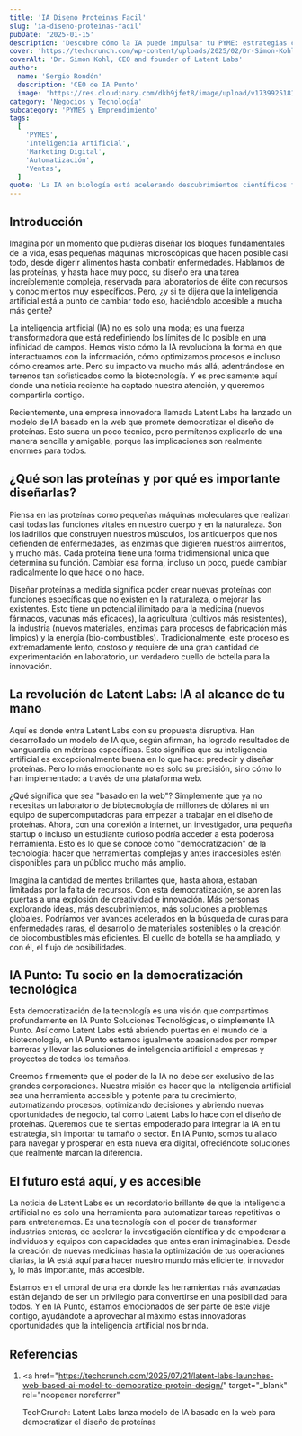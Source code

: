 ```yaml
---
title: 'IA Diseno Proteinas Facil'
slug: 'ia-diseno-proteinas-facil'
pubDate: '2025-01-15'
description: 'Descubre cómo la IA puede impulsar tu PYME: estrategias concretas de marketing, automatización y datos para aumentar ventas.'
cover: 'https://techcrunch.com/wp-content/uploads/2025/02/Dr-Simon-Kohl-CEO-and-Founder-of-Latent-Labs-e1739199819495.jpg?w=1024'
coverAlt: 'Dr. Simon Kohl, CEO and founder of Latent Labs'
author:
  name: 'Sergio Rondón'
  description: 'CEO de IA Punto'
  image: 'https://res.cloudinary.com/dkb9jfet8/image/upload/v1739925181/sergio_gdcaeh.png'
category: 'Negocios y Tecnología'
subcategory: 'PYMES y Emprendimiento'
tags:
  [
    'PYMES',
    'Inteligencia Artificial',
    'Marketing Digital',
    'Automatización',
    'Ventas',
  ]
quote: 'La IA en biología está acelerando descubrimientos científicos fundamentales. — Carlos Monnery'
---
```

<h2 id="introduccion">Introducción</h2>

Imagina por un momento que pudieras diseñar los bloques fundamentales de la vida, esas pequeñas máquinas microscópicas que hacen posible casi todo, desde digerir alimentos hasta combatir enfermedades. Hablamos de las proteínas, y hasta hace muy poco, su diseño era una tarea increíblemente compleja, reservada para laboratorios de élite con recursos y conocimientos muy específicos. Pero, ¿y si te dijera que la inteligencia artificial está a punto de cambiar todo eso, haciéndolo accesible a mucha más gente?

La inteligencia artificial (IA) no es solo una moda; es una fuerza transformadora que está redefiniendo los límites de lo posible en una infinidad de campos. Hemos visto cómo la IA revoluciona la forma en que interactuamos con la información, cómo optimizamos procesos e incluso cómo creamos arte. Pero su impacto va mucho más allá, adentrándose en terrenos tan sofisticados como la biotecnología. Y es precisamente aquí donde una noticia reciente ha captado nuestra atención, y queremos compartirla contigo.

Recientemente, una empresa innovadora llamada Latent Labs ha lanzado un modelo de IA basado en la web que promete democratizar el diseño de proteínas. Esto suena un poco técnico, pero permítenos explicarlo de una manera sencilla y amigable, porque las implicaciones son realmente enormes para todos.

<h2 id="que-son-las-proteinas-y-por-que-es-importante-disenarlas">
  ¿Qué son las proteínas y por qué es importante diseñarlas?
</h2>

Piensa en las proteínas como pequeñas máquinas moleculares que realizan casi todas las funciones vitales en nuestro cuerpo y en la naturaleza. Son los ladrillos que construyen nuestros músculos, los anticuerpos que nos defienden de enfermedades, las enzimas que digieren nuestros alimentos, y mucho más. Cada proteína tiene una forma tridimensional única que determina su función. Cambiar esa forma, incluso un poco, puede cambiar radicalmente lo que hace o no hace.

Diseñar proteínas a medida significa poder crear nuevas proteínas con funciones específicas que no existen en la naturaleza, o mejorar las existentes. Esto tiene un potencial ilimitado para la medicina (nuevos fármacos, vacunas más eficaces), la agricultura (cultivos más resistentes), la industria (nuevos materiales, enzimas para procesos de fabricación más limpios) y la energía (bio-combustibles). Tradicionalmente, este proceso es extremadamente lento, costoso y requiere de una gran cantidad de experimentación en laboratorio, un verdadero cuello de botella para la innovación.

<h2 id="la-revolucion-de-latent-labs-ia-al-alcance-de-tu-mano">
  La revolución de Latent Labs: IA al alcance de tu mano
</h2>

Aquí es donde entra Latent Labs con su propuesta disruptiva. Han desarrollado un modelo de IA que, según afirman, ha logrado resultados de vanguardia en métricas específicas. Esto significa que su inteligencia artificial es excepcionalmente buena en lo que hace: predecir y diseñar proteínas. Pero lo más emocionante no es solo su precisión, sino cómo lo han implementado: a través de una plataforma web.

¿Qué significa que sea "basado en la web"? Simplemente que ya no necesitas un laboratorio de biotecnología de millones de dólares ni un equipo de supercomputadoras para empezar a trabajar en el diseño de proteínas. Ahora, con una conexión a internet, un investigador, una pequeña startup o incluso un estudiante curioso podría acceder a esta poderosa herramienta. Esto es lo que se conoce como "democratización" de la tecnología: hacer que herramientas complejas y antes inaccesibles estén disponibles para un público mucho más amplio.

Imagina la cantidad de mentes brillantes que, hasta ahora, estaban limitadas por la falta de recursos. Con esta democratización, se abren las puertas a una explosión de creatividad e innovación. Más personas explorando ideas, más descubrimientos, más soluciones a problemas globales. Podríamos ver avances acelerados en la búsqueda de curas para enfermedades raras, el desarrollo de materiales sostenibles o la creación de biocombustibles más eficientes. El cuello de botella se ha ampliado, y con él, el flujo de posibilidades.

<h2 id="ia-punto-tu-socio-en-la-democratizacion-tecnologica">
  IA Punto: Tu socio en la democratización tecnológica
</h2>

Esta democratización de la tecnología es una visión que compartimos profundamente en IA Punto Soluciones Tecnológicas, o simplemente IA Punto. Así como Latent Labs está abriendo puertas en el mundo de la biotecnología, en IA Punto estamos igualmente apasionados por romper barreras y llevar las soluciones de inteligencia artificial a empresas y proyectos de todos los tamaños.

Creemos firmemente que el poder de la IA no debe ser exclusivo de las grandes corporaciones. Nuestra misión es hacer que la inteligencia artificial sea una herramienta accesible y potente para tu crecimiento, automatizando procesos, optimizando decisiones y abriendo nuevas oportunidades de negocio, tal como Latent Labs lo hace con el diseño de proteínas. Queremos que te sientas empoderado para integrar la IA en tu estrategia, sin importar tu tamaño o sector. En IA Punto, somos tu aliado para navegar y prosperar en esta nueva era digital, ofreciéndote soluciones que realmente marcan la diferencia.

<h2 id="el-futuro-esta-aqui-y-es-accesible">
  El futuro está aquí, y es accesible
</h2>

La noticia de Latent Labs es un recordatorio brillante de que la inteligencia artificial no es solo una herramienta para automatizar tareas repetitivas o para entretenernos. Es una tecnología con el poder de transformar industrias enteras, de acelerar la investigación científica y de empoderar a individuos y equipos con capacidades que antes eran inimaginables. Desde la creación de nuevas medicinas hasta la optimización de tus operaciones diarias, la IA está aquí para hacer nuestro mundo más eficiente, innovador y, lo más importante, más accesible.

Estamos en el umbral de una era donde las herramientas más avanzadas están dejando de ser un privilegio para convertirse en una posibilidad para todos. Y en IA Punto, estamos emocionados de ser parte de este viaje contigo, ayudándote a aprovechar al máximo estas innovadoras oportunidades que la inteligencia artificial nos brinda.

<h2 id="referencias">Referencias</h2>

1. <a
     href="https://techcrunch.com/2025/07/21/latent-labs-launches-web-based-ai-model-to-democratize-protein-design/"
     target="_blank"
     rel="noopener noreferrer"
   >
     TechCrunch: Latent Labs lanza modelo de IA basado en la web para
     democratizar el diseño de proteínas
   </a>
